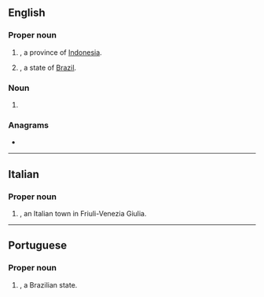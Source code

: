 {{also|Appendix:Variations of "go"}}
==English==

===Proper noun===
{{en-proper noun}}

# {{abbreviation of|Gorontalo|dot=|lang=en}}, a province of [[Indonesia]].
# {{abbreviation of|Goiás|dot=|lang=en}}, a state of [[Brazil]].

===Noun===
{{en-noun|-}}

# {{initialism of|lang=en|graphene oxide}}

===Anagrams===
* {{anagrams|en|a=go|'og|Og|og}}

----

==Italian==

===Proper noun===
{{it-proper noun|f}}

# {{abbreviation of|Gorizia|lang=it|dot=}}, an Italian town in Friuli-Venezia Giulia.

----

==Portuguese==

===Proper noun===
{{pt-proper noun}}

# {{abbreviation of|Goiás|lang=pt|dot=}}, a Brazilian state.